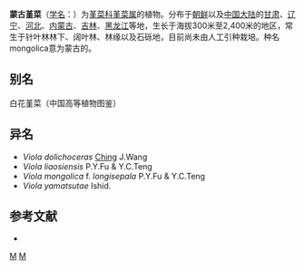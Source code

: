 {{Speciesbox
| taxon = Viola mongolica
| authority = Franch., 1884
| synonyms = 见正文
}}

'''蒙古堇菜'''（[[学名|学名]]：{{lang|la|''Viola mongolica''}}）为[[堇菜科|堇菜科]][[堇菜属|堇菜属]]的植物。分布于[[朝鲜|朝鲜]]以及[[中国大陆|中国大陆]]的[[甘肃|甘肃]]、[[辽宁|辽宁]]、[[河北|河北]]、[[内蒙古|内蒙古]]、[[吉林|吉林]]、[[黑龙江|黑龙江]]等地，生长于海拔300米至2,400米的地区，常生于针叶林林下、阔叶林、林缘以及石砾地，目前尚未由人工引种栽培。种名mongolica意为蒙古的。 

== 别名 ==
白花堇菜（中国高等植物图鉴）

== 异名 ==

* ''Viola dolichoceras'' [[秦仁昌|Ching]] J.Wang
* ''Viola liaosiensis'' P.Y.Fu & Y.C.Teng
* ''Viola mongolica'' f. ''longisepala'' P.Y.Fu & Y.C.Teng
* ''Viola yamatsutae'' Ishid.

== 参考文献 ==
<div class="references-small">
* {{cite web| url =http://www.bioinfo.cn/db05/KmzwSpecies.php?action=view&id=23036| title =蒙古堇菜| work =《中国高等植物数据库全库》| publisher =中国科学院微生物研究所| author =昆明植物研究所| accessdate =2009-02-25| deadurl =yes| archiveurl =https://web.archive.org/web/20160305014525/http://www.bioinfo.cn/db05/KmzwSpecies.php?action=view&id=23036| archivedate =2016-03-05}}
</div>
{{Taxonbar|from=Q15231962}}

[[Category:堇菜属|M]]
[[Category:1884年描述的植物|M]]